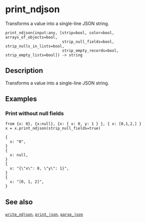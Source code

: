 
# print_ndjson

Transforms a value into a single-line JSON string.

```tql
print_ndjson(input:any, [strip=bool, color=bool, arrays_of_objects=bool,
                         strip_null_fields=bool, strip_nulls_in_lists=bool,
                         strip_empty_records=bool, strip_empty_lists=bool]) -> string
```

## Description

Transforms a value into a single-line JSON string.

<Docs test="print_json" />

## Examples

### Print without null fields

```tql
from {x: 0}, {x:null}, {x: { x: 0, y: 1 } }, { x: [0,1,2,] }
x = x.print_ndjson(strip_null_fields=true)
```
```tql
{
  x: "0",
}
{
  x: null,
}
{
  x: "{\"x\": 0, \"y\": 1}",
}
{
  x: "[0, 1, 2]",
}
```

## See also

[`write_ndjson`](../operators/write_ndjson.md), [`print_json`](./print_json.mdx),  [`parse_json`](parse_json.mdx)
